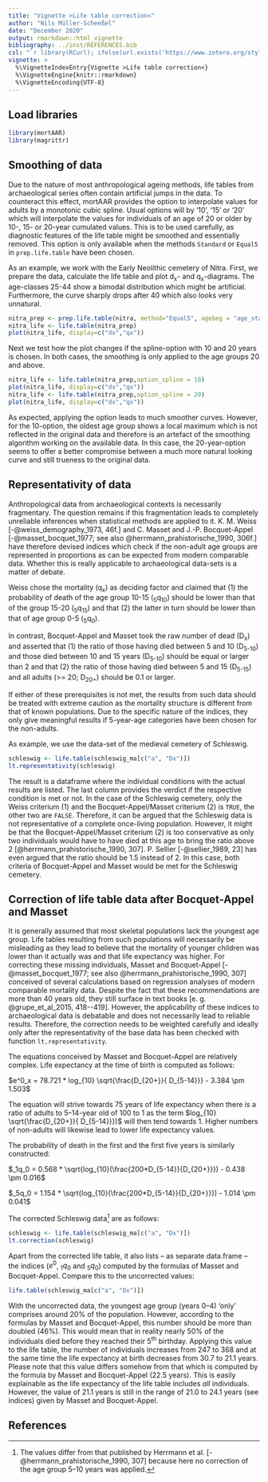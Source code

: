 ```yaml
---
title: "Vignette >Life table correction<"
author: "Nils Müller-Scheeßel"
date: "December 2020"
output: rmarkdown::html_vignette
bibliography: ../inst/REFERENCES.bib
csl: "`r library(RCurl); ifelse(url.exists('https://www.zotero.org/styles/offa'), 'https://www.zotero.org/styles/offa', '')`"
vignette: >
  %\VignetteIndexEntry{Vignette >Life table correction<}
  %\VignetteEngine{knitr::rmarkdown}
  %\VignetteEncoding{UTF-8}
---
```


## Load libraries

```r
library(mortAAR)
library(magrittr)
```

## Smoothing of data

Due to the nature of most anthropological ageing methods, life tables from archaeological series often contain artificial jumps in the data. To counteract this effect, mortAAR provides the option to interpolate values for adults by a monotonic cubic spline. Usual options will by '10', '15' or '20' which will interpolate the values for individuals of an age of 20 or older by 10-, 15- or 20-year cumulated values. This is to be used carefully, as diagnostic features of the life table might be smoothed and essentially removed. This option is only available when the methods `Standard` or `Equal5` in `prep.life.table` have been chosen.

As an example, we work with the Early Neolithic cemetery of Nitra. First, we prepare the data, calculate the life table and plot d<sub>x</sub>- and q<sub>x</sub>-diagrams. The age-classes 25-44 show a bimodal distribution which might be artificial. Furthermore, the curve sharply drops after 40 which also looks very unnatural.

```r
nitra_prep <- prep.life.table(nitra, method="Equal5", agebeg = "age_start", ageend = "age_end")
nitra_life <- life.table(nitra_prep)
plot(nitra_life, display=c("dx","qx"))
```

Next we test how the plot changes if the spline-option with 10 and 20 years is chosen. In both cases, the smoothing is only applied to the age groups 20 and above.

```r
nitra_life <- life.table(nitra_prep,option_spline = 10)
plot(nitra_life, display=c("dx","qx"))
nitra_life <- life.table(nitra_prep,option_spline = 20)
plot(nitra_life, display=c("dx","qx"))
```

As expected, applying the option leads to much smoother curves. However, for the 10-option, the oldest age group shows a local maximum which is not reflected in the original data and therefore is an artefact of the smoothing algorithm working on the available data. In this case, the 20-year-option seems to offer a better compromise between a much more natural looking curve and still trueness to the original data.

## Representativity of data

Anthropological data from archaeological contexts is necessarily fragmentary. The question remains if this fragmentation leads to completely unreliable inferences when statistical methods are applied to it. K. M. Weiss [-@weiss_demography_1973, 46f.] and C. Masset and J.-P. Bocquet-Appel [-@masset_bocquet_1977; see also @herrmann_prahistorische_1990, 306f.] have therefore devised indices which check if the non-adult age groups are represented in proportions as can be expected from modern comparable data. Whether this is really applicable to archaeological data-sets is a matter of debate.

Weiss chose the mortality (q<sub>x</sub>) as deciding factor and claimed that (1) the probability of death of the age group 10-15 (<sub>5</sub>q<sub>10</sub>) should be lower than that of the group 15-20 (<sub>5</sub>q<sub>15</sub>) and that (2) the latter in turn should be lower than that of age group 0-5 (<sub>5</sub>q<sub>0</sub>).

In contrast, Bocquet-Appel and Masset took the raw number of dead (D<sub>x</sub>) and asserted that (1) the ratio of those having died between 5 and 10 (D<sub>5-10</sub>) and those died between 10 and 15 years (D<sub>5-10</sub>) should be equal or larger than 2 and that (2) the ratio of those having died between 5 and 15 (D<sub>5-15</sub>) and all adults (>= 20; D<sub>20+</sub>) should be 0.1 or larger.

If either of these prerequisites is not met, the results from such data should be treated with extreme caution as the mortality structure is different from that of known populations. Due to the specific nature of the indices, they only give meaningful results if 5-year-age categories have been chosen for the non-adults.

As example, we use the data-set of the medieval cemetery of Schleswig.

```r
schleswig <- life.table(schleswig_ma[c("a", "Dx")])
lt.representativity(schleswig)
```

The result is a dataframe where the individual conditions with the actual results are listed. The last column provides the verdict if the respective condition is met or not. In the case of the Schleswig cemetery, only the Weiss criterium (1) and the Bocquet-Appel/Masset criterium (2) is `TRUE`, the other two are `FALSE`. Therefore, it can be argued that the Schleswig data is not representative of a complete once-living population. However, it might be that the Bocquet-Appel/Masset criterium (2) is too conservative as only two individuals would have to have died at this age to bring the ratio above 2 [@herrmann_prahistorische_1990, 307]. P. Sellier [-@sellier_1989, 23] has even argued that the ratio should be 1.5 instead of 2. In this case, both criteria of Bocquet-Appel and Masset would be met for the Schleswig cemetery.

## Correction of life table data after Bocquet-Appel and Masset

It is generally assumed that most skeletal populations lack the youngest age group. Life tables resulting from such populations will necessarily be misleading as they lead to believe that the mortality of younger children was lower than it actually was and that life expectancy was higher. For correcting these missing individuals, Masset and Bocquet-Appel [-@masset_bocquet_1977; see also @herrmann_prahistorische_1990, 307] conceived of several calculations based on regression analyses of modern comparable mortality data. Despite the fact that these recommendations are more than 40 years old, they still surface in text books [e. g. @grupe_et_al_2015, 418--419]. However, the applicability of these indices to archaeological data is debatable and does not necessarily lead to reliable results. Therefore, the correction needs to be weighted carefully and ideally only after the representativity of the base data has been checked with function `lt.representativity`.

The equations conceived by Masset and Bocquet-Appel are relatively complex. Life expectancy at the time of birth is computed as follows: 

$e^0_x = 78.721 * log_{10} \sqrt{\frac{D_{20+}}{ D_{5-14}}} - 3.384 \pm 1.503$

The equation will strive towards 75 years of life expectancy when there is a ratio of adults to 5--14-year old of 100 to 1 as the term $log_{10} \sqrt{\frac{D_{20+}}{ D_{5-14}}})$ will then tend towards 1. Higher numbers of non-adults will likewise lead to lower life expectancy values.

The probability of death in the first and the first five years is similarly constructed:

$_1q_0 = 0.568 * \sqrt{log_{10}(\frac{200*D_{5-14}}{D_{20+}}}) - 0.438 \pm 0.016$

$_5q_0 = 1.154 * \sqrt{log_{10}(\frac{200*D_{5-14}}{D_{20+}}}) - 1.014 \pm 0.041$


The corrected Schleswig data^[The values differ from that published by Herrmann et al. [-@herrmann_prahistorische_1990, 307] because here no correction of the age group 5--10 years was applied.] are as follows:

```r
schleswig <- life.table(schleswig_ma[c("a", "Dx")])
lt.correction(schleswig)
```

Apart from the corrected life table, it also lists -- as separate data.frame -- the indices ($e^0$, $_1q_0$ and $_5q_0$) computed by the formulas of Masset and Bocquet-Appel. Compare this to the uncorrected values:

```r
life.table(schleswig_ma[c("a", "Dx")])
```

With the uncorrected data, the youngest age group (years 0--4) 'only' comprises around 20% of the population. However, according to the formulas by Masset and Bocquet-Appel, this number should be more than doubled (46%). This would mean that in reality nearly 50% of the individuals died before they reached their 5^th^ birthday. Applying this value to the life table, the number of individuals increases from 247 to 368 and at the same time the life expectancy at birth decreases from 30.7 to 21.1 years. Please note that this value differs somehow from that which is computed by the formula by Masset and Bocquet-Appel (22.5 years). This is easily explainable as the life expectancy of the life table includes _all_ individuals. However, the value of 21.1 years is still in the range of 21.0 to 24.1 years (see indices) given by Masset and Bocquet-Appel.

## References
